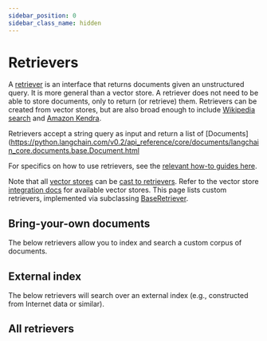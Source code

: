 ```yaml
---
sidebar_position: 0
sidebar_class_name: hidden
---
```



# Retrievers

A [retriever](/docs/concepts/#retrievers) is an interface that returns documents given an unstructured query.
It is more general than a vector store.
A retriever does not need to be able to store documents, only to return (or retrieve) them.
Retrievers can be created from vector stores, but are also broad enough to include [Wikipedia search](/docs/integrations/retrievers/wikipedia/) and [Amazon Kendra](/docs/integrations/retrievers/amazon_kendra_retriever/).

Retrievers accept a string query as input and return a list of [Documents](https://python.langchain.com/v0.2/api_reference/core/documents/langchain_core.documents.base.Document.html

For specifics on how to use retrievers, see the [relevant how-to guides here](/docs/how_to/#retrievers).

Note that all [vector stores](/docs/concepts/#vector-stores) can be [cast to retrievers](/docs/how_to/vectorstore_retriever/).
Refer to the vector store [integration docs](/docs/integrations/vectorstores/) for available vector stores.
This page lists custom retrievers, implemented via subclassing [BaseRetriever](/docs/how_to/custom_retriever/).

## Bring-your-own documents

The below retrievers allow you to index and search a custom corpus of documents.

<CategoryTable category="document_retrievers" />

## External index

The below retrievers will search over an external index (e.g., constructed from Internet data or similar).

<CategoryTable category="external_retrievers" />

## All retrievers

<IndexTable />
